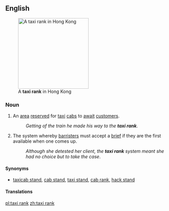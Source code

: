 ==English==
[[Image:Kowloon Waterfront, Hong Kong, 2013-08-09, DD 05.jpg|thumb|220px|A '''taxi rank''' in Hong Kong]]

===Noun===
{{en-noun}}

# An [[area]] [[reserved]] for [[taxi]] [[cabs]] to [[await]] [[customer]]s.
#: ''Getting of the train he made his way to the '''taxi rank'''''.
# {{label|en|British}} The system whereby [[barrister]]s must accept a [[brief]] if they are the first available when one comes up.
#: ''Although she detested her client, the '''taxi rank''' system meant she had no choice but to take the case''.

====Synonyms====
* [[taxicab stand]], [[cab stand]], [[taxi stand]], [[cab rank]], [[hack stand]]

====Translations====
{{trans-see|taxi stand}}

[[pl:taxi rank]]
[[zh:taxi rank]]